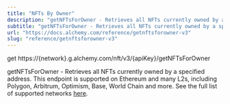 ```yaml
---
title: "NFTs By Owner"
description: "getNFTsForOwner - Retrieves all NFTs currently owned by a specified address. This endpoint is supported on Ethereum and many L2s, including Polygon, Arbitrum, Optimism, Base, World Chain and more. See the full list of supported networks here ."
subtitle: "getNFTsForOwner - Retrieves all NFTs currently owned by a specified address. This endpoint is supported on Ethereum and many L2s, including Polygon, Arbitrum, Optimism, Base, World Chain and more. See the full list of supported networks here ."
url: "https://docs.alchemy.com/reference/getnftsforowner-v3"
slug: "reference/getnftsforowner-v3"
---
```


get https://\{network}.g.alchemy.com/nft/v3/\{apiKey}/getNFTsForOwner

getNFTsForOwner - Retrieves all NFTs currently owned by a specified address. This endpoint is supported on Ethereum and many L2s, including Polygon, Arbitrum, Optimism, Base, World Chain and more. See the full list of supported networks [here](https://dashboard.alchemy.com/chains?service=token-api\&utm_source=readme\&utm_medium=link\&utm_campaign=docs_method_chains_link_v1_tokens).
